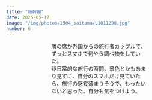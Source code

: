 ```yaml
---
title: "新幹線"
date: 2025-05-17
image: "/img/photos/2504_saitama/L1011298.jpg"
number: 6
---
```



<Cover
  src="/img/photos/2504_saitama/L1011298.jpg"
  alt="出発の京都駅"
  caption="久しぶりの京都駅。外国？と思うほどの外国人旅行客の多さ。京都駅はいろいろな光が差し込み、出発の舞台としてきれい。息子にカメラを渡したら、楽しそうにたくさん撮っていて、二人でカメラを構えていたら、妻に笑われた。"
/>
<Grid
  w="6"
  class="-fx_center">
  <Figure
    w="4" h="6"
    src="/img/photos/2504_saitama/L1011310.jpg"
    alt="カメラを構える息子"  
    />
</Grid>
<Figure
  src="/img/photos/2504_saitama/L1011322.jpg"
  alt="京都駅の新幹線"
  scale="1.05"  
  />
<Grid
  w="8"
  class="-fx_between">
  <Figure
    w="4" h="6"
    src="/img/photos/2504_saitama/L1011346.jpg"
    alt="隣の外国人カップル"  
    />
  <Grid
    w="4" h="2">
    <p class="-text-xs">隣の席が外国からの旅行者カップルで、ずっとスマホで何やら調べ物をしていた。<br />
    非日常的な旅行の時間、景色とかもあまり見ずに、自分のスマホだけ見ていたら、旅行の感覚薄まりそうで、もったいないと思った。自分も気をつけよう。</p>
  </Grid>
</Grid>
<Figure
  w="4" h="6" space="1"
  src="/img/photos/2504_saitama/L1011361.jpg"
  alt="もうすぐ降ります"
  />